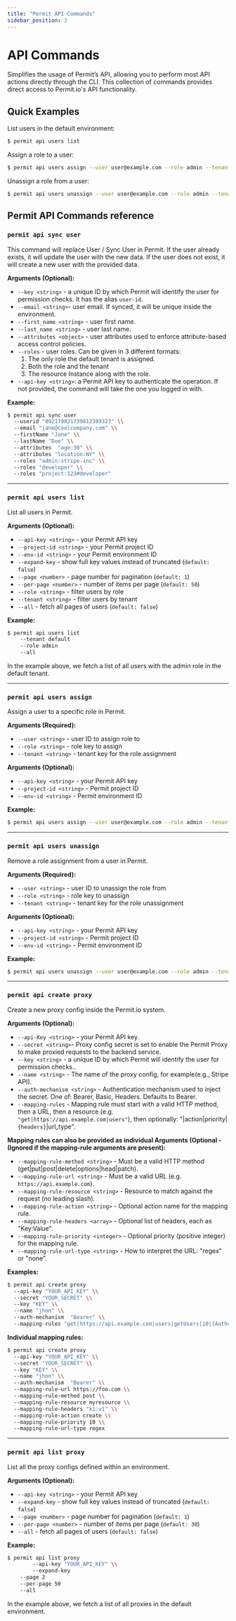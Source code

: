 ```yaml
---
title: "Permit API Commands"
sidebar_position: 3
---
```


# API Commands

Simplifies the usage of Permit’s API, allowing you to perform most API actions directly through the CLI.
This collection of commands provides direct access to Permit.io's API functionality.



## Quick Examples

List users in the default environment:
```bash
$ permit api users list
```

Assign a role to a user:
```bash
$ permit api users assign --user user@example.com --role admin --tenant default
```

Unassign a role from a user:
```bash
$ permit api users unassign --user user@example.com --role admin --tenant default
```

## Permit API Commands reference

### `permit api sync user`

This command will replace User / Sync User in Permit. If the user already exists, it will update the user with the new data. If the user does not exist, it will create a new user with the provided data.

**Arguments (Optional):**

- `--key <string>` - a unique ID by which Permit will identify the user for permission checks. It has the alias `user-id`.
- `--email <string>`- user email. If synced, it will be unique inside the environment.
- `--first_name <string>` - user first name.
- `--last_name <string>` - user last name.
- `--attributes <object>` - user attributes used to enforce attribute-based access control policies.
- `--roles` - user roles. Can be given in 3 different formats:
  1. The only role the default tenant is assigned.
  2. Both the role and the tenant
  3. The resource Instance along with the role.
- `--api-key <string>`: a Permit API key to authenticate the operation. If not provided, the command will take the one you logged in with.

**Example:**

```bash
$ permit api sync user
  --userid "892179821739812389327" \\
  --email "jane@coolcompany.com" \\
  --firstName "Jane" \\
  --lastName "Doe" \\
  --attributes  "age:30" \\
  --attributes "location:NY" \\
  --roles "admin:stripe-inc" \\
  --roles "developer" \\
  --roles "project:123#developer"
```

---

### `permit api users list`

List all users in Permit.

**Arguments (Optional):**

- `--api-key <string>` - your Permit API key
- `--project-id <string>` - your Permit project ID
- `--env-id <string>` - your Permit environment ID
- `--expand-key` - show full key values instead of truncated (`default: false`)
- `--page <number>` - page number for pagination (`default: 1`)
- `--per-page <number>` - number of items per page (`default: 50`)
- `--role <string>` - filter users by role
- `--tenant <string>` - filter users by tenant
- `--all` - fetch all pages of users (`default: false`)

**Example:**

```bash
$ permit api users list
	--tenant default
	--role admin
	--all
```

In the example above, we fetch a list of all users with the admin role in the default tenant.

---

### `permit api users assign`

Assign a user to a specific role in Permit.

**Arguments (Required):**

- `--user <string>` - user ID to assign role to
- `--role <string>` - role key to assign
- `--tenant <string>` - tenant key for the role assignment

**Arguments (Optional):**

- `--api-key <string>` - your Permit API key
- `--project-id <string>` - Permit project ID
- `--env-id <string>` - Permit environment ID

**Example:**

```bash
$ permit api users assign --user user@example.com --role admin --tenant default
```

---

### `permit api users unassign`

Remove a role assignment from a user in Permit.

**Arguments (Required):**

- `--user <string>` - user ID to unassign the role from
- `--role <string>` - role key to unassign
- `--tenant <string>` - tenant key for the role unassignment

**Arguments (Optional):**

- `--api-key <string>` - your Permit API key
- `--project-id <string>` - Permit project ID
- `--env-id <string>` - Permit environment ID

**Example:**

```bash
$ permit api users unassign --user user@example.com --role admin --tenant default
```

---

### `permit api create proxy`

Create a new proxy config inside the Permit.io system.

**Arguments (Optional):**

- `--api-Key <string>` - your Permit API key.
- `--secret <string>`- Proxy config secret is set to enable the Permit Proxy to make proxied requests to the backend service.
- `--key <string>` - a unique ID by which Permit will identify the user for permission checks..
- `--name <string>` - The name of the proxy config, for example(e.g., Stripe API).
- `--auth-mechanism <string>` - Authentication mechanism used to inject the secret. One of: Bearer, Basic, Headers. Defaults to Bearer.
- `--mapping-rules` - Mapping rule must start with a valid HTTP method, then a URL, then a resource (e.g. `"get|https://api.example.com|users"`), then optionally: "|action|priority|`{headers}`|url_type".

**Mapping rules can also be provided as individual Arguments (Optional - (Ignored if the mapping-rule arguments are present):**

- `--mapping-rule-method <string>` - Must be a valid HTTP method (get|put|post|delete|options|head|patch).
- `--mapping-rule-url <string>` - Must be a valid URL (e.g. `https://api.example.com`).
- `--mapping-rule-resource <string>` - Resource to match against the request (no leading slash).
- `--mapping-rule-action <string>` - Optional action name for the mapping rule.
- `--mapping-rule-headers <array>` - Optional list of headers, each as "Key:Value".
- `--mapping-rule-priority <integer>` - Optional priority (positive integer) for the mapping rule.
- `--mapping-rule-url-type <string>` - How to interpret the URL: "regex" or "none".

**Examples:**

```bash
$ permit api create proxy
  --api-key "YOUR_API_KEY" \\
  --secret "YOUR_SECRET" \\
  --key "KEY" \\
  --name "jhon" \\
  --auth-mechanism  "Bearer" \\
  --mapping-rules "get|https://api.example.com|users|getUsers|10|{Authorization:Bearer abc,X-Custom:v7}|regex"
```

**Individual mapping rules:**

```bash
$ permit api create proxy
  --api-key "YOUR_API_KEY" \\
  --secret "YOUR_SECRET" \\
  --key "KEY" \\
  --name "jhon" \\
  --auth-mechanism  "Bearer" \\
  --mapping-rule-url https://foo.com \\
  --mapping-rule-method post \\
  --mapping-rule-resource myresource \\
  --mapping-rule-headers "k1:v1" \\
  --mapping-rule-action create \\
  --mapping-rule-priority 10 \\
  --mapping-rule-url-type regex
```

---

### `permit api list proxy`

List all the proxy configs defined within an environment.

**Arguments (Optional):**

- `--api-key <string>` - your Permit API key
- `--expand-key` - show full key values instead of truncated (`default: false`)
- `--page <number>` - page number for pagination (`default: 1`)
- `--per-page <number>` - number of items per page (`default: 30`)
- `--all` - fetch all pages of users (`default: false`)

**Example:**

```bash
$ permit api list proxy
        --api-key "YOUR_API_KEY" \\
        --expand-key
	--page 2
	--per-page 50
	--all
```

In the example above, we fetch a list of all proxies in the default environment.

